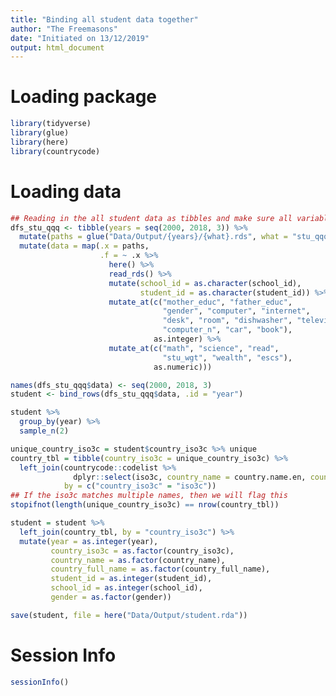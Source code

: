 ```yaml
---
title: "Binding all student data together"
author: "The Freemasons"
date: "Initiated on 13/12/2019"
output: html_document
---
```


# Loading package 
```r
library(tidyverse)
library(glue)
library(here)
library(countrycode)
```

# Loading data
```r
## Reading in the all student data as tibbles and make sure all variables are coded in the correct variable type
dfs_stu_qqq <- tibble(years = seq(2000, 2018, 3)) %>%
  mutate(paths = glue("Data/Output/{years}/{what}.rds", what = "stu_qqq")) %>%
  mutate(data = map(.x = paths,
                    .f = ~ .x %>%
                      here() %>%
                      read_rds() %>%
                      mutate(school_id = as.character(school_id),
                             student_id = as.character(student_id)) %>%
                      mutate_at(c("mother_educ", "father_educ",
                                  "gender", "computer", "internet",
                                  "desk", "room", "dishwasher", "television",
                                  "computer_n", "car", "book"),
                                as.integer) %>%
                      mutate_at(c("math", "science", "read",
                                  "stu_wgt", "wealth", "escs"),
                                as.numeric)))

names(dfs_stu_qqq$data) <- seq(2000, 2018, 3)
student <- bind_rows(dfs_stu_qqq$data, .id = "year")

student %>%
  group_by(year) %>%
  sample_n(2)

unique_country_iso3c = student$country_iso3c %>% unique
country_tbl = tibble(country_iso3c = unique_country_iso3c) %>% 
  left_join(countrycode::codelist %>% 
              dplyr::select(iso3c, country_name = country.name.en, country_full_name = un.name.en), 
            by = c("country_iso3c" = "iso3c"))
## If the iso3c matches multiple names, then we will flag this 
stopifnot(length(unique_country_iso3c) == nrow(country_tbl))

student = student %>% 
  left_join(country_tbl, by = "country_iso3c") %>% 
  mutate(year = as.integer(year),
         country_iso3c = as.factor(country_iso3c),
         country_name = as.factor(country_name),
         country_full_name = as.factor(country_full_name),
         student_id = as.integer(student_id),
         school_id = as.integer(school_id),
         gender = as.factor(gender)) 
```

```r
save(student, file = here("Data/Output/student.rda"))
```

# Session Info

```r
sessionInfo()
```